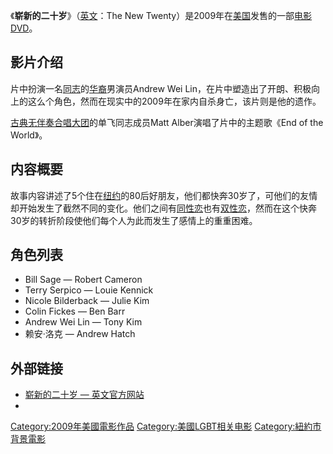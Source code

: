{{noteTA
|T= zh-cn:崭新的二十岁; zh-tw:戀愛新世紀; zh-hk:二十出頭
|1= zh-cn:崭新的二十岁; zh-tw:戀愛新世紀; zh-hk:二十出頭
}}
{{Infobox Film 
| name = 崭新的二十岁<br />The New Twenty
| tw_name = 戀愛新世紀
| cn_name = 崭新的二十岁
| image = The New Twenty.jpg 
| caption = 《崭新的二十岁》官方[[海报|海报]]。
| director = Chris Mason Johnson 
| producer = 
| writer = John Cameron<br />Ishmael Chawla<br />Chris Mason Johnson 
| starring = Bill Sage<br />Terry Serpico<br />Nicole Bilderback<br />Colin Fickes<br />Ryan Locke
| distributor = [[Wolfe_Releasing|Wolfe Releasing]]
| released = {{flagicon|USA}}2009年7月21日
| runtime = 92分鐘
| country = {{USA}}
| language = [[英语|英语]]
| budget = 
| gross =  
| hk_name            = 二十出頭
}}

《'''崭新的二十岁'''》（[[英文|英文]]：The New Twenty）是2009年在[[美国|美国]]发售的一部[[电影|电影]][[DVD|DVD]]。

== 影片介绍 ==
片中扮演一名[[同志_(LGBT)|同志]]的[[华裔|华裔]]男演员Andrew Wei Lin，在片中塑造出了开朗、积极向上的这么个角色，然而在现实中的2009年在家内自杀身亡，该片则是他的遗作。

[[古典无伴奏合唱大团|古典无伴奏合唱大团]]的单飞同志成员Matt Alber演唱了片中的主题歌《End of the World》。

== 内容概要 ==
故事内容讲述了5个住在[[纽约|纽约]]的80后好朋友，他们都快奔30岁了，可他们的友情却开始发生了截然不同的变化。他们之间有[[同性恋|同性恋]]也有[[双性恋|双性恋]]，然而在这个快奔30岁的转折阶段使他们每个人为此而发生了感情上的重重困难。

== 角色列表 ==
*Bill Sage — Robert Cameron 
*Terry Serpico — Louie Kennick 
*Nicole Bilderback — Julie Kim 
*Colin Fickes — Ben Barr 
*Andrew Wei Lin — Tony Kim 
*赖安·洛克 — Andrew Hatch 

== 外部链接 ==
*[http://www.thenewtwentymovie.com/ 崭新的二十岁 — 英文官方网站] {{Wayback|url=http://www.thenewtwentymovie.com/ |date=20201126205857 }} 
*{{Amg movie|0949875|The New Twenty}}

{{American film-stub}}

[[Category:2009年美國電影作品|Category:2009年美國電影作品]]
[[Category:美國LGBT相关电影|Category:美國LGBT相关电影]]
[[Category:紐約市背景電影|Category:紐約市背景電影]]